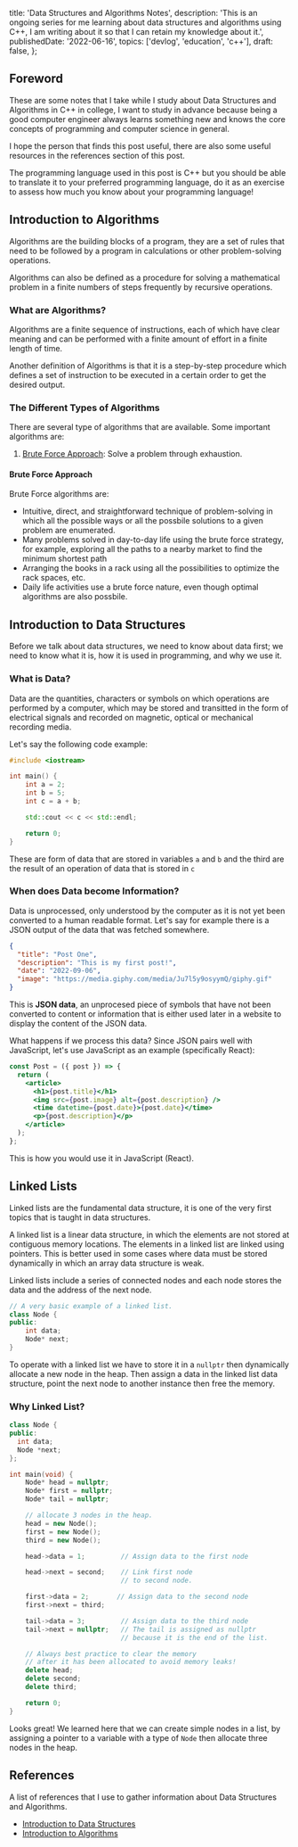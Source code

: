   title: 'Data Structures and Algorithms Notes',
  description:
    'This is an ongoing series for me learning about data structures and algorithms using C++, I am writing about it so that I can retain my knowledge about it.',
  publishedDate: '2022-06-16',
  topics: ['devlog', 'education', 'c++'],
  draft: false,
};

## Foreword

These are some notes that I take while I study about Data Structures and
Algorithms in C++ in college, I want to study in advance because being a good
computer engineer always learns something new and knows the core concepts of
programming and computer science in general.

I hope the person that finds this post useful, there are also some useful
resources in the references section of this post.

The programming language used in this post is C++ but you should be able to
translate it to your preferred programming language, do it as an exercise to
assess how much you know about your programming language!

## Introduction to Algorithms

Algorithms are the building blocks of a program, they are a set of rules that
need to be followed by a program in calculations or other problem-solving
operations.

Algorithms can also be defined as a procedure for solving a mathematical problem
in a finite numbers of steps frequently by recursive operations.

### What are Algorithms?

Algorithms are a finite sequence of instructions, each of which have clear
meaning and can be performed with a finite amount of effort in a finite length
of time.

Another definition of Algorithms is that it is a step-by-step procedure which
defines a set of instruction to be executed in a certain order to get the
desired output.

### The Different Types of Algorithms

There are several type of algorithms that are available. Some important
algorithms are:

1. [Brute Force Approach](#brute-force-approach): Solve a problem through
   exhaustion.

#### Brute Force Approach

Brute Force algorithms are:

- Intuitive, direct, and straightforward technique of problem-solving in which
  all the possible ways or all the possbile solutions to a given problem are
  enumerated.
- Many problems solved in day-to-day life using the brute force strategy, for
  example, exploring all the paths to a nearby market to find the minimum
  shortest path
- Arranging the books in a rack using all the possibilities to optimize the rack
  spaces, etc.
- Daily life activities use a brute force nature, even though optimal algorithms
  are also possbile.

## Introduction to Data Structures

Before we talk about data structures, we need to know about data first; we need
to know what it is, how it is used in programming, and why we use it.

### What is Data?

Data are the quantities, characters or symbols on which operations are performed
by a computer, which may be stored and transitted in the form of electrical
signals and recorded on magnetic, optical or mechanical recording media.

Let's say the following code example:

```cpp
#include <iostream>

int main() {
    int a = 2;
    int b = 5;
    int c = a + b;

    std::cout << c << std::endl;

    return 0;
}
```

These are form of data that are stored in variables `a` and `b` and the third
are the result of an operation of data that is stored in `c`

### When does Data become Information?

Data is unprocessed, only understood by the computer as it is not yet been
converted to a human readable format. Let's say for example there is a JSON
output of the data that was fetched somewhere.

```json
{
  "title": "Post One",
  "description": "This is my first post!",
  "date": "2022-09-06",
  "image": "https://media.giphy.com/media/Ju7l5y9osyymQ/giphy.gif"
}
```

This is **JSON data**, an unprocesed piece of symbols that have not been
converted to content or information that is either used later in a website to
display the content of the JSON data.

What happens if we process this data? Since JSON pairs well with JavaScript,
let's use JavaScript as an example (specifically React):

```jsx
const Post = ({ post }) => {
  return (
    <article>
      <h1>{post.title}</h1>
      <img src={post.image} alt={post.description} />
      <time datetime={post.date}>{post.date}</time>
      <p>{post.description}</p>
    </article>
  );
};
```

This is how you would use it in JavaScript (React).

## Linked Lists

Linked lists are the fundamental data structure, it is one of the very first
topics that is taught in data structures.

A linked list is a linear data structure, in which the elements are not stored
at contiguous memory locations. The elements in a linked list are linked using
pointers. This is better used in some cases where data must be stored
dynamically in which an array data structure is weak.

Linked lists include a series of connected nodes and each node stores the data
and the address of the next node.

```cpp
// A very basic example of a linked list.
class Node {
public:
    int data;
    Node* next;
}
```

To operate with a linked list we have to store it in a `nullptr` then
dynamically allocate a new node in the heap. Then assign a data in the linked
list data structure, point the next node to another instance then free the
memory.

### Why Linked List?

```cpp
class Node {
public:
  int data;
  Node *next;
};

int main(void) {
    Node* head = nullptr;
    Node* first = nullptr;
    Node* tail = nullptr;

    // allocate 3 nodes in the heap.
    head = new Node();
    first = new Node();
    third = new Node();

    head->data = 1;         // Assign data to the first node

    head->next = second;    // Link first node
                            // to second node.

    first->data = 2;       // Assign data to the second node
    first->next = third;

    tail->data = 3;         // Assign data to the third node
    tail->next = nullptr;   // The tail is assigned as nullptr
                            // because it is the end of the list.

    // Always best practice to clear the memory
    // after it has been allocated to avoid memory leaks!
    delete head;
    delete second;
    delete third;

    return 0;
}
```

Looks great! We learned here that we can create simple nodes in a list, by
assigning a pointer to a variable with a type of `Node` then allocate three
nodes in the heap.

## References

A list of references that I use to gather information about Data Structures and
Algorithms.

- [Introduction to Data Structures][intro-to-dsa]
- [Introduction to Algorithms][intro-to-algorithms]

[intro-to-dsa]:
  https://www.youtube.com/watch?v=xLetJpcjHS0&list=PLBlnK6fEyqRj9lld8sWIUNwlKfdUoPd1Y
[intro-to-algorithms]: https://www.geeksforgeeks.org/fundamentals-of-algorithms/
